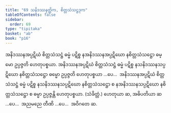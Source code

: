 ```yaml
---
title: "69 သနိဒဿနတ္တိက, စိတ္တသံသဋ္ဌဒုက"
tableOfContents: false
sidebar:
  order: 69
type: "tipitaka"
basket: "ab"
book: "p16"
---
```



<DynamicBreadcrumb />

<Division number="115" book="p16" e="ch" v="40" p="280">

<Paragraph number="279" book="p16">
အနိဒဿနအပ္ပဋိဃံ စိတ္တသံသဋ္ဌံ ဓမ္မံ ပဋိစ္စ နအနိဒဿနအပ္ပဋိဃော နစိတ္တသံသဋ္ဌော ဓမ္မော ဥပ္ပဇ္ဇတိ ဟေတုပစ္စယာ. အနိဒဿနအပ္ပဋိဃံ စိတ္တသံသဋ္ဌံ ဓမ္မံ ပဋိစ္စ နသနိဒဿနသပ္ပဋိဃော နစိတ္တသံသဋ္ဌော ဓမ္မော ဥပ္ပဇ္ဇတိ ဟေတုပစ္စယာ …ပေ…  အနိဒဿနအပ္ပဋိဃံ စိတ္တသံသဋ္ဌံ ဓမ္မံ ပဋိစ္စ နသနိဒဿနသပ္ပဋိဃော နစိတ္တသံသဋ္ဌော စ နအနိဒဿနသပ္ပဋိဃော နစိတ္တသံသဋ္ဌော စ ဓမ္မာ ဥပ္ပဇ္ဇန္တိ ဟေတုပစ္စယာ. (သံခိတ္တံ.)
</Paragraph>

<Paragraph number="280" book="p16">
ဟေတုယာ ဆ, အဓိပတိယာ ဆ …ပေ…  အညမညေ တီဏိ …ပေ…  အဝိဂတေ ဆ.
</Paragraph>
</Division>
